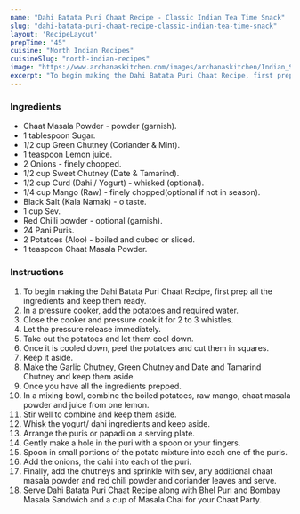 ---
name: "Dahi Batata Puri Chaat Recipe - Classic Indian Tea Time Snack"
slug: "dahi-batata-puri-chaat-recipe-classic-indian-tea-time-snack"
layout: 'RecipeLayout'
prepTime: "45"
cuisine: "North Indian Recipes"
cuisineSlug: "north-indian-recipes"
image: "https://www.archanaskitchen.com/images/archanaskitchen/Indian_Street_Food/Dahi_Batata_Puri_Chaat_Recipe_Classic_Indian_Tea_Time_Snack-1.jpg"
excerpt: "To begin making the Dahi Batata Puri Chaat Recipe, first prep all the ingredients and keep them ready"
---

### Ingredients

- Chaat Masala Powder - powder (garnish).
- 1 tablespoon Sugar.
- 1/2 cup Green Chutney (Coriander & Mint).
- 1 teaspoon Lemon juice.
- 2 Onions - finely chopped.
- 1/2 cup Sweet Chutney (Date & Tamarind).
- 1/2 cup Curd (Dahi / Yogurt) - whisked (optional).
- 1/4 cup Mango (Raw) - finely chopped(optional if not in season).
- Black Salt (Kala Namak) - o taste.
- 1 cup Sev.
- Red Chilli powder - optional (garnish).
- 24 Pani Puris.
- 2 Potatoes (Aloo) - boiled and cubed or sliced.
- 1 teaspoon Chaat Masala Powder.

### Instructions

1. To begin making the Dahi Batata Puri Chaat Recipe, first prep all the ingredients and keep them ready.
1.  In a pressure cooker, add the potatoes and required water.
1. Close the cooker and pressure cook it for 2 to 3 whistles.
1. Let the pressure release immediately.
1. Take out the potatoes and let them cool down.
1. Once it is cooled down, peel the potatoes and cut them in squares.
1. Keep it aside.
1. Make the Garlic Chutney, Green Chutney and Date and Tamarind Chutney and keep them aside.
1. Once you have all the ingredients prepped.
1. In a mixing bowl, combine the boiled potatoes, raw mango, chaat masala powder  and juice from one lemon.
1. Stir well to combine and keep them aside.
1. Whisk the yogurt/ dahi ingredients and keep aside.
1. Arrange the puris or papadi on a serving plate.
1. Gently make a hole in the puri with a spoon or your fingers.
1. Spoon in small portions of the potato mixture into each one of the puris.
1. Add the onions, the dahi into each of the puri.
1. Finally, add the chutneys and sprinkle with sev, any additional chaat masala powder and red chili powder and coriander leaves and serve.
1. Serve Dahi Batata Puri Chaat Recipe along with Bhel Puri and Bombay Masala Sandwich and a cup of Masala Chai for your Chaat Party.
